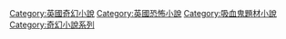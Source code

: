 {{Catnav|頁面分類|各種主題的頁面分類|類型|小說類型|奇幻小說}}
{{Catnav|頁面分類|各種主題的頁面分類|按國家分類|各國小說|英国小说}}
{{Catnav|頁面分類|人文學科|文学|虛構|虛構世界}}

[[Category:英國奇幻小說‎|Category:英國奇幻小說‎]]
[[Category:英國恐怖小說|Category:英國恐怖小說]]
[[Category:吸血鬼題材小說|Category:吸血鬼題材小說]]
[[Category:奇幻小說系列|Category:奇幻小說系列]]